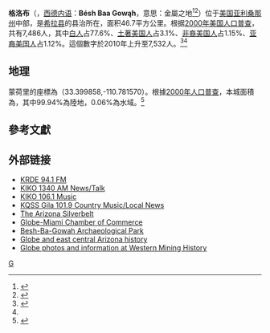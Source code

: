 {{Infobox settlement
|official_name            = 格洛布<br>Globe
|settlement_type          = [[城市|城市]]
|image_skyline            = Glbaz.JPG
|image_caption            = 格洛布市中心
|imagesize                = 250px
|image_map                = Gila County Incorporated and Unincorporated areas Globe highlighted.svg
|mapsize                  = 250px
|map_caption              = 格洛布在亚利桑那州中的位置
|image_map1               =
|mapsize1                 =
|map_caption1             =
|subdivision_type         = [[世界地理索引|國家]]
|subdivision_name         = [[美國|美國]]
|subdivision_type1        = [[美國州份|州]]
|subdivision_name1        = [[亚利桑那州|亚利桑那州]]
|subdivision_type2        = [[縣_(美國)|縣]]
|subdivision_name2        = [[希拉县_(亚利桑那州)|希拉县]]
|established_title        = 建立
|established_date         = 1875年
|government_type          =
|leader_title             =
|leader_name              =
|area_magnitude           =
|area_total_km2           = 46.7
|area_total_sq_mi         = 18.0
|area_land_km2            = 46.67
|area_land_sq_mi          = 17.99
|area_water_km2           = .03
|area_water_sq_mi         = .01
|elevation_ft             = 3510
|elevation_m              = 1070
|population_as_of         = [[2010年美國人口普查|2010年]]
|population_footnotes     = <ref name="factfinder2.census.gov">{{cite web|url=http://factfinder2.census.gov/faces/tableservices/jsf/pages/productview.xhtml?pid=DEC_10_PL_GCTPL2.ST13&prodType=table |title=存档副本 |accessdate=2012-01-22 |deadurl=yes |archiveurl=https://web.archive.org/web/20110721034521/http://factfinder2.census.gov/faces/tableservices/jsf/pages/productview.xhtml?pid=DEC_10_PL_GCTPL2.ST13&prodType=table |archivedate=2011-07-21 }}</ref>
<ref name=popest2>{{cite web | date = June 21, 2006 | url = http://www.census.gov/popest/cities/tables/SUB-EST2005-04-04.csv | title = Annual Estimates of the Population for All Incorporated Places in Arizona | format = Comma-separated values | work = 2005 Population Estimates | publisher = U.S. Census Bureau, Population Division | accessdate = November 14, 2006 | archive-url = http://arquivo.pt/wayback/20090710125333/http%3A//www%2Ecensus%2Egov/popest/cities/tables/SUB%2DEST2005%2D04%2D04%2Ecsv | archive-date = 2009-07-10 | dead-url = yes }}</ref>
|population_total         = 7,532
|population_density_km2   = 161.3
|population_density_sq_mi = 418.4
|timezone                 = [[北美山區時區|北美山區時區]]
|utc_offset               = -7
|coordinates_display      = inline,title
|coordinates_type         = region:US_type:city
|latd = 33 |latm = 23 |lats = 59 |latNS = N
|longd = 110 |longm = 46 |longs = 54 |longEW = W
|website                  = http://www.globeaz.gov/
|timezone_DST             =
|utc_offset_DST           =
|postal_code_type         = [[美國郵政編碼|ZIP代碼]]
|postal_code              = 85501-85502
|area_code                = 928
|GNIS_id                  = 29342
|blank_name               = [[聯邦信息處理標準|FIPS代碼]]
|blank_info               = 04-28030
|blank1_name              =
|blank1_info              =
|footnotes                =
}}

'''格洛布'''（{{lang en|'''Globe'''}}，[[德内语支|西德内语]]：'''Bésh Baa Gowąh'''，意思：金屬之地<ref>{{citation |author=William J. de Reuse |title=A Practical Grammar of the San Carlos Apache Language |publisher=Lincom Europa |year=2006 }}</ref><ref>{{Cite web |url=http://www.ajpl.org/archaeological%20society.pdf |title=BESH-BA-GOWAH ARCHAEOLOGICAL PARK |access-date=2013-08-02 |archive-date=2016-01-27 |archive-url=https://web.archive.org/web/20160127023358/http://www.ajpl.org/archaeological%20society.pdf |dead-url=no }}</ref>）位于[[美国|美国]][[亚利桑那州|亚利桑那州]]中部，是[[希拉县_(亚利桑那州)|希拉县]]的县治所在{{GR|6}}，面积46.7平方公里。根据[[2000年美国人口普查|2000年美国人口普查]]，共有7,486人，其中[[白人|白人]]占77.6%、[[土著美国人|土著美国人]]占3.1%、[[非裔美国人|非裔美国人]]占1.15%、[[亚裔美国人|亚裔美国人]]占1.12%。{{GR|2}}這個數字於2010年上升至7,532人。<ref>{{Cite web |url=http://factfinder2.census.gov/ |title=2010 census factfinder2 |access-date=2013-08-02 |archive-date=2013-09-11 |archive-url=https://web.archive.org/web/20130911234518/http://factfinder2.census.gov/ |dead-url=no }}</ref><ref name="factfinder2.census.gov"/>

==地理==
蒙荷里的座標為{{Coord|33|23|59|N|110|46|54|W|type:city}}（33.399858,-110.781570）。{{GR|1}}根據[[美國2000年人口普查|2000年人口普查]]，本城面積為{{convert|18.0|sqmi|sqkm|2}}，其中99.94%為陸地，0.06%為水域。<ref name ="Gazetteer files">{{cite web|title=US Gazetteer files 2010|url=http://www.census.gov/geo/www/gazetteer/files/Gaz_places_national.txt|publisher=[[United_States_Census_Bureau|United States Census Bureau]]|accessdate=2013-01-25|archive-url=https://www.webcitation.org/699nOulzi?url=http://www.census.gov/geo/www/gazetteer/files/Gaz_places_national.txt|archive-date=2012-07-14|dead-url=yes}}</ref>

==參考文獻==
{{reflist|2}}

==外部链接==
*[http://www.krde.com/ KRDE 94.1 FM] {{Wayback|url=http://www.krde.com/ |date=20210307035628 }}  
*[http://kikonews.blogspot.com/ KIKO 1340 AM News/Talk] {{Wayback|url=http://kikonews.blogspot.com/ |date=20201201075708 }} 
*[http://kikonews.blogspot.com/ KIKO 106.1 Music] {{Wayback|url=http://kikonews.blogspot.com/ |date=20201201075708 }} 
*[http://www.gila1019.com/ KQSS Gila 101.9 Country Music/Local News] {{Wayback|url=http://www.gila1019.com/ |date=20210127080139 }}
*[http://www.silverbelt.com/ The Arizona Silverbelt] {{Wayback|url=http://www.silverbelt.com/ |date=20210323185413 }}
*[http://www.globemiamichamber.com/ Globe-Miami Chamber of Commerce] {{Wayback|url=http://www.globemiamichamber.com/ |date=20210125044525 }}
*[http://www.jqjacobs.net/southwest/besh_ba_gowah.html Besh-Ba-Gowah Archaeological Park] {{Wayback|url=http://www.jqjacobs.net/southwest/besh_ba_gowah.html |date=20200917015346 }}
*[http://www.geocities.com/~zybt/arizona.htm Globe and east central Arizona history] {{Wayback|url=http://www.geocities.com/~zybt/arizona.htm |date=20091028050529 }}
*[http://www.westernmininghistory.com/towns/arizona/globe/ Globe photos and information at Western Mining History] {{Wayback|url=http://www.westernmininghistory.com/towns/arizona/globe/ |date=20200319092837 }}
{{希拉縣 (亞利桑那州)}}
[[Category:亚利桑那州城市|G]]